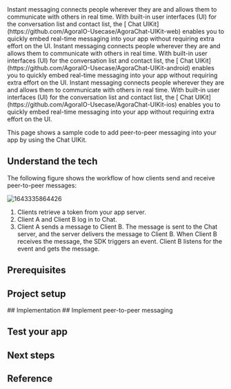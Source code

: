 
<PlatformWrapper platform="web">
Instant messaging connects people wherever they are and allows them to communicate with others in real time. With built-in user interfaces (UI) for the conversation list and contact list, the [<Vg k="COMPANY" /> Chat UIKit](https://github.com/AgoraIO-Usecase/AgoraChat-UIKit-web) enables you to quickly embed real-time messaging into your app without requiring extra effort on the UI.
</PlatformWrapper>

<PlatformWrapper platform="android">
Instant messaging connects people wherever they are and allows them to communicate with others in real time. With built-in user interfaces (UI) for the conversation list and contact list, the [<Vg k="COMPANY" /> Chat UIKit](https://github.com/AgoraIO-Usecase/AgoraChat-UIKit-android) enables you to quickly embed real-time messaging into your app without requiring extra effort on the UI.
</PlatformWrapper>

<PlatformWrapper platform="ios">
Instant messaging connects people wherever they are and allows them to communicate with others in real time. With built-in user interfaces (UI) for the conversation list and contact list, the [<Vg k="COMPANY" /> Chat UIKit](https://github.com/AgoraIO-Usecase/AgoraChat-UIKit-ios) enables you to quickly embed real-time messaging into your app without requiring extra effort on the UI.
</PlatformWrapper>

This page shows a sample code to add peer-to-peer messaging into your app by using the <Vg k="COMPANY" /> Chat UIKit.

## Understand the tech

The following figure shows the workflow of how clients send and receive peer-to-peer messages:

![1643335864426](https://web-cdn.agora.io/docs-files/1643335864426)

1. Clients retrieve a token from your app server.
2. Client A and Client B log in to <Vg k="COMPANY" /> Chat.
3. Client A sends a message to Client B. The message is sent to the <Vg k="COMPANY" /> Chat server, and the server delivers the message to Client B. When Client B receives the message, the SDK triggers an event. Client B listens for the event and gets the message.


## Prerequisites


<Prerequisites />

## Project setup
<ProjectSetup />

<PlatformWrapper platform="web">
## Implementation
</PlatformWrapper>

<PlatformWrapper notAllowed="web">
## Implement peer-to-peer messaging
</PlatformWrapper>

<ProjectImplement />

## Test your app

<ProjectTest />

<PlatformWrapper notAllowed="ios">

## Next steps

<NextSteps />

</PlatformWrapper>

## Reference

<Reference />